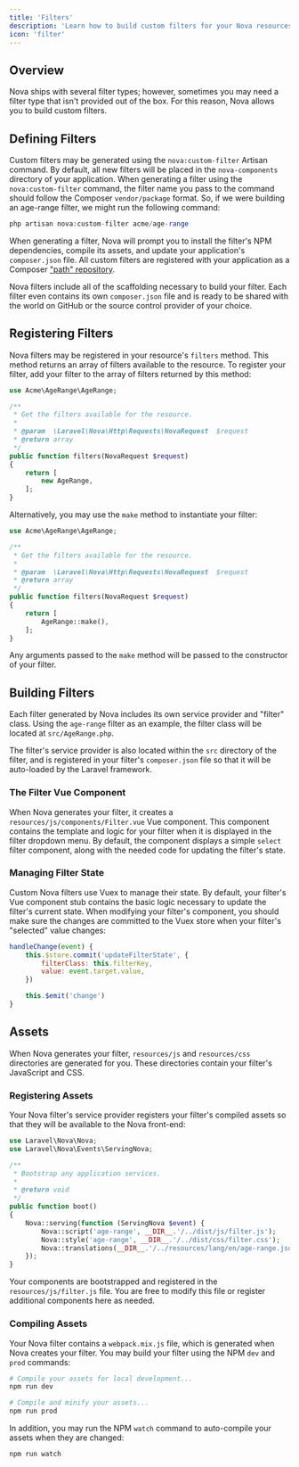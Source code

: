 ```yaml
---
title: 'Filters'
description: 'Learn how to build custom filters for your Nova resources.'
icon: 'filter'
---
```


## Overview

Nova ships with several filter types; however, sometimes you may need a filter type that isn't provided out of the box. For this reason, Nova allows you to build custom filters.

## Defining Filters

Custom filters may be generated using the `nova:custom-filter` Artisan command. By default, all new filters will be placed in the `nova-components` directory of your application. When generating a filter using the `nova:custom-filter` command, the filter name you pass to the command should follow the Composer `vendor/package` format. So, if we were building an age-range filter, we might run the following command:

```php
php artisan nova:custom-filter acme/age-range
```

When generating a filter, Nova will prompt you to install the filter's NPM dependencies, compile its assets, and update your application's `composer.json` file. All custom filters are registered with your application as a Composer ["path" repository](https://getcomposer.org/doc/05-repositories.md#path).

Nova filters include all of the scaffolding necessary to build your filter. Each filter even contains its own `composer.json` file and is ready to be shared with the world on GitHub or the source control provider of your choice.

## Registering Filters

Nova filters may be registered in your resource's `filters` method. This method returns an array of filters available to the resource. To register your filter, add your filter to the array of filters returned by this method:

```php
use Acme\AgeRange\AgeRange;

/**
 * Get the filters available for the resource.
 *
 * @param  \Laravel\Nova\Http\Requests\NovaRequest  $request
 * @return array
 */
public function filters(NovaRequest $request)
{
    return [
        new AgeRange,
    ];
}
```

Alternatively, you may use the `make` method to instantiate your filter: 

```php
use Acme\AgeRange\AgeRange;

/**
 * Get the filters available for the resource.
 *
 * @param  \Laravel\Nova\Http\Requests\NovaRequest  $request
 * @return array
 */
public function filters(NovaRequest $request)
{
    return [
        AgeRange::make(),
    ];
}
```

Any arguments passed to the `make` method will be passed to the constructor of your filter.

## Building Filters

Each filter generated by Nova includes its own service provider and "filter" class. Using the `age-range` filter as an example, the filter class will be located at `src/AgeRange.php`.

The filter's service provider is also located within the `src` directory of the filter, and is registered in your filter's `composer.json` file so that it will be auto-loaded by the Laravel framework.

### The Filter Vue Component

When Nova generates your filter, it creates a `resources/js/components/Filter.vue` Vue component. This component contains the template and logic for your filter when it is displayed in the filter dropdown menu. By default, the component displays a simple `select` filter component, along with the needed code for updating the filter's state.

### Managing Filter State

Custom Nova filters use Vuex to manage their state. By default, your filter's Vue component stub contains the basic logic necessary to update the filter's current state. When modifying your filter's component, you should make sure the changes are committed to the Vuex store when your filter's "selected" value changes:

```js
handleChange(event) {
    this.$store.commit('updateFilterState', {
        filterClass: this.filterKey,
        value: event.target.value,
    })

    this.$emit('change')
}
```

## Assets

When Nova generates your filter, `resources/js` and `resources/css` directories are generated for you. These directories contain your filter's JavaScript and CSS.

### Registering Assets

Your Nova filter's service provider registers your filter's compiled assets so that they will be available to the Nova front-end:

```php
use Laravel\Nova\Nova;
use Laravel\Nova\Events\ServingNova;

/**
 * Bootstrap any application services.
 *
 * @return void
 */
public function boot()
{
    Nova::serving(function (ServingNova $event) {
        Nova::script('age-range', __DIR__.'/../dist/js/filter.js');
        Nova::style('age-range', __DIR__.'/../dist/css/filter.css');
        Nova::translations(__DIR__.'/../resources/lang/en/age-range.json');
    });
}
```

<Note>

Your components are bootstrapped and registered in the `resources/js/filter.js` file. You are free to modify this file or register additional components here as needed.
</Note>

### Compiling Assets

Your Nova filter contains a `webpack.mix.js` file, which is generated when Nova creates your filter. You may build your filter using the NPM `dev` and `prod` commands:

```bash
# Compile your assets for local development...
npm run dev

# Compile and minify your assets...
npm run prod
```

In addition, you may run the NPM `watch` command to auto-compile your assets when they are changed:

```bash
npm run watch
```

